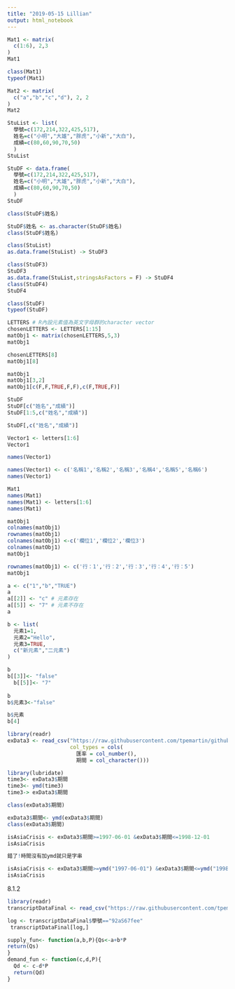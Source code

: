 ```yaml
---
title: "2019-05-15 Lillian"
output: html_notebook
---
```


```r
Mat1 <- matrix(
  c(1:6), 2,3
)
Mat1
```

```r
class(Mat1)
typeof(Mat1)
```
```r
Mat2 <- matrix(
  c("a","b","c","d"), 2, 2
)
Mat2
```
```r
StuList <- list(
  學號=c(172,214,322,425,517),
  姓名=c("小明","大雄","胖虎","小新","大白"),
  成績=c(80,60,90,70,50)
  )
StuList 
```
```r
StuDF <- data.frame(
  學號=c(172,214,322,425,517),
  姓名=c("小明","大雄","胖虎","小新","大白"),
  成績=c(80,60,90,70,50)
  )
StuDF 
```
```r
class(StuDF$姓名)

StuDF$姓名 <- as.character(StuDF$姓名)
class(StuDF$姓名)
```
```r
class(StuList)
as.data.frame(StuList) -> StuDF3

class(StuDF3)
StuDF3
as.data.frame(StuList,stringsAsFactors = F) -> StuDF4
class(StuDF4)
StuDF4
```
```r
class(StuDF)
typeof(StuDF)
```
```r
LETTERS # R內設元素值為英文字母群的character vector
chosenLETTERS <- LETTERS[1:15]
matObj1 <- matrix(chosenLETTERS,5,3)
matObj1
```
```r
chosenLETTERS[8]
matObj1[8]
```
```r
matObj1
matObj1[3,2] 
matObj1[c(F,F,TRUE,F,F),c(F,TRUE,F)]
```
```r
StuDF
StuDF[c("姓名","成績")] 
StuDF[1:5,c("姓名","成績")] 
```
```r
StuDF[,c("姓名","成績")]
```
```r
Vector1 <- letters[1:6]
Vector1

names(Vector1)
```
```r
names(Vector1) <- c('名稱1','名稱2','名稱3','名稱4','名稱5','名稱6')
names(Vector1)
```
```r
Mat1
names(Mat1) 
names(Mat1) <- letters[1:6]
names(Mat1)
```
```r
matObj1
colnames(matObj1) 
rownames(matObj1)
colnames(matObj1) <-c('欄位1','欄位2','欄位3')
colnames(matObj1)
matObj1
```
```r
rownames(matObj1) <- c('行：1','行：2','行：3','行：4','行：5')
matObj1
```



```r
a <- c("1","b","TRUE")
a
a[[2]] <- "c" # 元素存在
a[[5]] <- "7" # 元素不存在
a
```
```r
b <- list(
  元素1=1,
  元素2="Hello",
  元素3=TRUE,
  c("新元素","二元素")
)
```
```r
b
b[[3]]<- "false"
  b[[5]]<- "7"
  
b
b$元素3<-"false"

```
```r
b$元素
b[4]
```

```r
library(readr)
exData3 <- read_csv("https://raw.githubusercontent.com/tpemartin/github-data/master/exData3.csv",
                    col_types = cols(
                      匯率 = col_number(),
                      期間 = col_character()))
```
```r
library(lubridate)
time3<- exData3$期間
time3<- ymd(time3)
time3-> exData3$期間

class(exData3$期間)
```
```r
exData3$期間<- ymd(exData3$期間)
class(exData3$期間)
```
```r
isAsiaCrisis <- exData3$期間>=1997-06-01 &exData3$期間<=1998-12-01
isAsiaCrisis

錯了!時間沒有加ymd就只是字串
```
```r
isAsiaCrisis <- exData3$期間>=ymd("1997-06-01") &exData3$期間<=ymd("1998-12-01")
isAsiaCrisis
```

8.1.2
```r
library(readr)
transcriptDataFinal <- read_csv("https://raw.githubusercontent.com/tpemartin/github-data/master/transcriptDataFinal.csv")
```
```r
log <- transcriptDataFinal$學號=="92aS67fee"
 transcriptDataFinal[log,]
```

```r
supply_fun<- function(a,b,P){Qs<-a+b*P
return(Qs)
}
demand_fun <- function(c,d,P){
  Qd <- c-d*P
  return(Qd)
}
```




